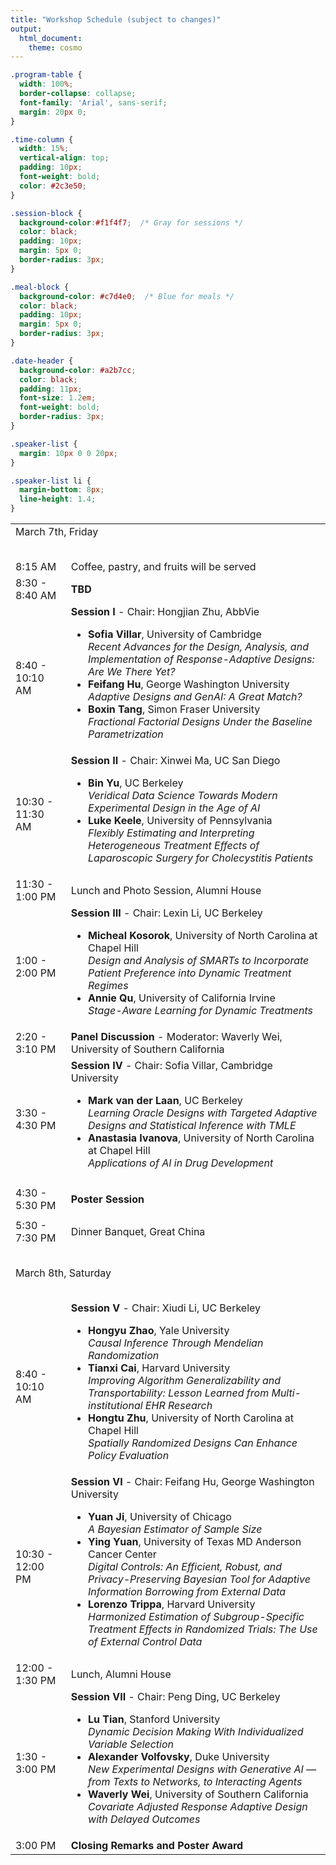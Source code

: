 ```yaml
---
title: "Workshop Schedule (subject to changes)"
output: 
  html_document:
    theme: cosmo
---
```


```css
.program-table {
  width: 100%;
  border-collapse: collapse;
  font-family: 'Arial', sans-serif;
  margin: 20px 0;
}

.time-column {
  width: 15%;
  vertical-align: top;
  padding: 10px;
  font-weight: bold;
  color: #2c3e50;
}

.session-block {
  background-color:#f1f4f7;  /* Gray for sessions */
  color: black;
  padding: 10px;
  margin: 5px 0;
  border-radius: 3px;
}

.meal-block {
  background-color: #c7d4e0;  /* Blue for meals */
  color: black;
  padding: 10px;
  margin: 5px 0;
  border-radius: 3px;
}

.date-header {
  background-color: #a2b7cc;  
  color: black;
  padding: 11px;
  font-size: 1.2em;
  font-weight: bold;
  border-radius: 3px;
}

.speaker-list {
  margin: 10px 0 0 20px;
}

.speaker-list li {
  margin-bottom: 8px;
  line-height: 1.4;
}
```

<table class="program-table">

<tr><td colspan="2" class="date-header">March 7th, Friday</td></tr>
<tr>
  <td colspan="2" style="height: 30px;"></td>
</tr>
<tr>
<td class="time-column">8:15 AM</td>
<td><div class="meal-block">Coffee, pastry, and fruits will be served</div></td>
</tr>

<tr>
<td class="time-column">8:30 - 8:40 AM</td>
<td>
<div class="session-block">
<strong>TBD</strong>
</td>
</tr>

<tr>
<td class="time-column">8:40 - 10:10 AM</td>
<td>
<div class="session-block">
<strong>Session I </strong> - Chair: Hongjian Zhu, AbbVie 
<ul class="speaker-list">
<li><strong>Sofia Villar</strong>, University of Cambridge<br><em>Recent Advances for the Design, Analysis, and Implementation of Response-Adaptive Designs: Are We There Yet?</em></li>
<li><strong>Feifang Hu</strong>, George Washington University<br><em>Adaptive Designs and GenAI: A Great Match?</em></li>
<li><strong>Boxin Tang</strong>, Simon Fraser University<br><em>Fractional Factorial Designs Under the Baseline Parametrization</em></li>
</ul>
</div>
</td>
</tr>

<tr>
<td class="time-column">10:30 - 11:30 AM</td>
<td>
<div class="session-block">
<strong>Session II</strong> - Chair: Xinwei Ma, UC San Diego
<ul class="speaker-list">
<li><strong>Bin Yu</strong>, UC Berkeley<br><em>Veridical Data Science Towards Modern Experimental Design in the Age of AI</em></li>
<li><strong>Luke Keele</strong>, University of Pennsylvania<br><em>Flexibly Estimating and Interpreting Heterogeneous Treatment Effects of Laparoscopic Surgery for Cholecystitis Patients</em></li>
</ul>
</div>
</td>
</tr>

<tr>
<td class="time-column">11:30 - 1:00 PM</td>
<td><div class="meal-block">Lunch and Photo Session, Alumni House</div></td>
</tr>

<tr>
<td class="time-column">1:00 - 2:00 PM</td>
<td>
<div class="session-block">
<strong>Session III</strong> - Chair: Lexin Li, UC Berkeley
<ul class="speaker-list">
<li><strong>Micheal Kosorok</strong>, University of North Carolina at Chapel Hill<br><em>Design and Analysis of SMARTs to Incorporate Patient Preference into Dynamic Treatment Regimes</em></li>
<li><strong>Annie Qu</strong>, University of California Irvine<br><em>Stage-Aware Learning for Dynamic Treatments</em></li>
</ul>
</div>
</td>
</tr>

<tr>
<td class="time-column">2:20 - 3:10 PM</td>
<td>
<div class="session-block">
<strong>Panel Discussion</strong> - Moderator: Waverly Wei, University of Southern California
</td>
</tr>

<tr>
<td class="time-column">3:30 - 4:30 PM</td>
<td>
<div class="session-block">
<strong>Session IV</strong> - Chair: Sofia Villar, Cambridge University
<ul class="speaker-list">
<li><strong>Mark van der Laan</strong>, UC Berkeley<br><em>Learning Oracle Designs with Targeted Adaptive Designs and Statistical Inference with TMLE</em></li>
<li><strong>Anastasia Ivanova</strong>, University of North Carolina at Chapel Hill<br><em>Applications of AI in Drug Development</em></li>
</ul>
</div>
</td>
</tr>

<tr>
<td class="time-column">4:30 - 5:30 PM</td>
<td>
<div class="session-block">
<strong>Poster Session</strong>
</div>
</td>
</tr>

<tr>
<td class="time-column">5:30 - 7:30 PM</td>
<td><div class="meal-block">Dinner Banquet, Great China</div></td>
</tr>

<tr>
  <td colspan="2" style="height: 30px;"></td>
</tr>

<tr><td colspan="2" class="date-header">March 8th, Saturday</td></tr>

<tr>
  <td colspan="2" style="height: 30px;"></td>
</tr>

<tr>
<td class="time-column">8:40 - 10:10 AM</td>
<td>
<div class="session-block">
<strong>Session V</strong> - Chair: Xiudi Li, UC Berkeley
<ul class="speaker-list">
<li><strong>Hongyu Zhao</strong>, Yale University<br><em>Causal Inference Through Mendelian Randomization</em></li>
<li><strong>Tianxi Cai</strong>, Harvard University<br><em>Improving Algorithm Generalizability and Transportability: Lesson Learned from Multi-institutional EHR Research</em></li>
<li><strong>Hongtu Zhu</strong>, University of North Carolina at Chapel Hill<br><em>Spatially Randomized Designs Can Enhance Policy Evaluation</em></li>
</ul>
</div>
</td>
</tr>

<tr>
<td class="time-column">10:30 - 12:00 PM</td>
<td>
<div class="session-block">
<strong>Session VI</strong> - Chair: Feifang Hu, George Washington University
<ul class="speaker-list">
<li><strong>Yuan Ji</strong>, University of Chicago<br><em>A Bayesian Estimator of Sample Size</em></li>
<li><strong>Ying Yuan</strong>, University of Texas MD Anderson Cancer Center<br><em>Digital Controls: An Efficient, Robust, and Privacy-Preserving Bayesian Tool for Adaptive Information Borrowing from External Data</em></li>
<li><strong>Lorenzo Trippa</strong>, Harvard University<br><em>Harmonized Estimation of Subgroup-Specific Treatment Effects in Randomized Trials: The Use of External Control Data</em></li>
</ul>
</div>
</td>
</tr>

<tr>
<td class="time-column">12:00 - 1:30 PM</td>
<td><div class="meal-block">Lunch, Alumni House</div></td>
</tr>

<tr>
<td class="time-column">1:30 - 3:00 PM</td>
<td>
<div class="session-block">
<strong>Session VII</strong> - Chair: Peng Ding, UC Berkeley
<ul class="speaker-list">
<li><strong>Lu Tian</strong>, Stanford University<br><em>Dynamic Decision Making With Individualized Variable Selection</em></li>
<li><strong>Alexander Volfovsky</strong>, Duke University<br><em>New Experimental Designs with Generative AI — from Texts to Networks, to Interacting Agents</em></li>
<li><strong>Waverly Wei</strong>, University of Southern California<br><em>Covariate Adjusted Response Adaptive Design with Delayed Outcomes</em></li>
</ul>
</div>
</td>
</tr>

<tr>
<td class="time-column">3:00 PM</td>
<td>
<div class="session-block">
<strong>Closing Remarks and Poster Award</strong>
</td>
</tr>

</table>